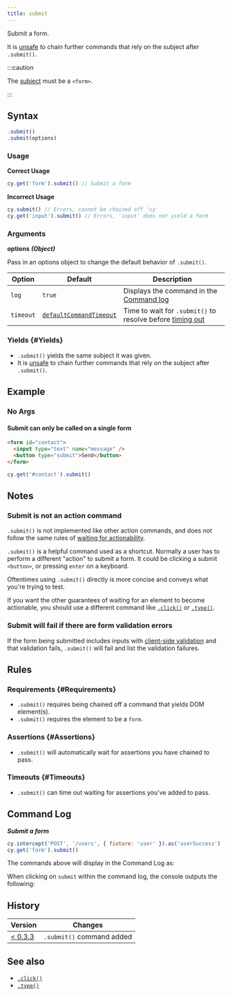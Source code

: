 ```yaml
---
title: submit
---
```


Submit a form.

It is [unsafe](/guides/core-concepts/retry-ability#Only-queries-are-retried) to
chain further commands that rely on the subject after `.submit()`.

:::caution

The [subject](/guides/core-concepts/introduction-to-cypress#Subject-Management)
must be a `<form>`.

:::

## Syntax

```javascript
.submit()
.submit(options)
```

### Usage

**<Icon name="check-circle" color="green" /> Correct Usage**

```javascript
cy.get('form').submit() // Submit a form
```

**<Icon name="exclamation-triangle" color="red" /> Incorrect Usage**

```javascript
cy.submit() // Errors, cannot be chained off 'cy'
cy.get('input').submit() // Errors, 'input' does not yield a form
```

### Arguments

**<Icon name="angle-right" /> options** **_(Object)_**

Pass in an options object to change the default behavior of `.submit()`.

| Option    | Default                                                              | Description                                                                              |
| --------- | -------------------------------------------------------------------- | ---------------------------------------------------------------------------------------- |
| `log`     | `true`                                                               | Displays the command in the [Command log](/guides/core-concepts/cypress-app#Command-Log) |
| `timeout` | [`defaultCommandTimeout`](/guides/references/configuration#Timeouts) | Time to wait for `.submit()` to resolve before [timing out](#Timeouts)                   |

### Yields [<Icon name="question-circle"/>](/guides/core-concepts/introduction-to-cypress#Subject-Management) {#Yields}

- `.submit()` yields the same subject it was given.
- It is [unsafe](/guides/core-concepts/retry-ability#Only-queries-are-retried)
  to chain further commands that rely on the subject after `.submit()`.

## Example

### No Args

#### Submit can only be called on a single form

```html
<form id="contact">
  <input type="text" name="message" />
  <button type="submit">Send</button>
</form>
```

```javascript
cy.get('#contact').submit()
```

## Notes

### Submit is not an action command

`.submit()` is not implemented like other action commands, and does not follow
the same rules of
[waiting for actionability](/guides/core-concepts/interacting-with-elements).

`.submit()` is a helpful command used as a shortcut. Normally a user has to
perform a different "action" to submit a form. It could be clicking a submit
`<button>`, or pressing `enter` on a keyboard.

Oftentimes using `.submit()` directly is more concise and conveys what you're
trying to test.

If you want the other guarantees of waiting for an element to become actionable,
you should use a different command like [`.click()`](/api/commands/click) or
[`.type()`](/api/commands/type).

### Submit will fail if there are form validation errors

If the form being submitted includes inputs with
[client-side validation](https://developer.mozilla.org/en-US/docs/Learn/Forms/Form_validation)
and that validation fails, `.submit()` will fail and list the validation
failures.

## Rules

### Requirements [<Icon name="question-circle"/>](/guides/core-concepts/introduction-to-cypress#Chains-of-Commands) {#Requirements}

- `.submit()` requires being chained off a command that yields DOM element(s).
- `.submit()` requires the element to be a `form`.

### Assertions [<Icon name="question-circle"/>](/guides/core-concepts/introduction-to-cypress#Assertions) {#Assertions}

- `.submit()` will automatically wait for assertions you have chained to pass.

### Timeouts [<Icon name="question-circle"/>](/guides/core-concepts/introduction-to-cypress#Timeouts) {#Timeouts}

- `.submit()` can time out waiting for assertions you've added to pass.

## Command Log

**_Submit a form_**

```javascript
cy.intercept('POST', '/users', { fixture: 'user' }).as('userSuccess')
cy.get('form').submit()
```

The commands above will display in the Command Log as:

<DocsImage
  src="/img/api/submit/form-submit-shows-in-command-log-of-cypress.png"
  alt="Command Log submit"
/>

When clicking on `submit` within the command log, the console outputs the
following:

<DocsImage
  src="/img/api/submit/console-shows-what-form-was-submitted.png"
  alt="Console Log submit"
/>

## History

| Version                                       | Changes                   |
| --------------------------------------------- | ------------------------- |
| [< 0.3.3](/guides/references/changelog#0-3-3) | `.submit()` command added |

## See also

- [`.click()`](/api/commands/click)
- [`.type()`](/api/commands/type)
